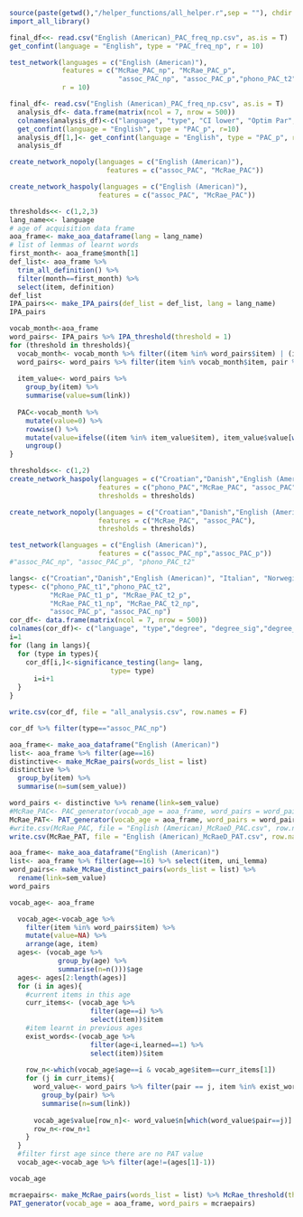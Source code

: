 ```r
source(paste(getwd(),"/helper_functions/all_helper.r",sep = ""), chdir = T)
import_all_library()

```

```r
final_df<<- read.csv("English (American)_PAC_freq_np.csv", as.is = T)
get_confint(language = "English", type = "PAC_freq_np", r = 10)
```


```r
test_network(languages = c("English (American)"), 
             features = c("McRae_PAC_np", "McRae_PAC_p",
                           "assoc_PAC_np", "assoc_PAC_p","phono_PAC_t2"), 
             r = 10)

```

```r
final_df<- read.csv("English (American)_PAC_freq_np.csv", as.is = T)
  analysis_df<- data.frame(matrix(ncol = 7, nrow = 500))
  colnames(analysis_df)<-c("language", "type", "CI lower", "Optim Par", "CI upper", "Full Model nLLK","Random Model nLLK")
  get_confint(language = "English", type = "PAC_p", r=10)
  analysis_df[1,]<- get_confint(language = "English", type = "PAC_p", r=10)
  analysis_df
```





```r
create_network_nopoly(languages = c("English (American)"), 
                        features = c("assoc_PAC", "McRae_PAC"))

create_network_haspoly(languages = c("English (American)"), 
                      features = c("assoc_PAC", "McRae_PAC"))
```

```r
thresholds<<- c(1,2,3)
lang_name<<- language
# age of acquisition data frame
aoa_frame<- make_aoa_dataframe(lang = lang_name)
# list of lemmas of learnt words
first_month<- aoa_frame$month[1]
def_list<- aoa_frame %>%
  trim_all_definition() %>% 
  filter(month==first_month) %>%
  select(item, definition)
def_list
IPA_pairs<<- make_IPA_pairs(def_list = def_list, lang = lang_name)
IPA_pairs
```

```r
vocab_month<-aoa_frame
word_pairs<- IPA_pairs %>% IPA_threshold(threshold = 1)
for (threshold in thresholds){
  vocab_month<- vocab_month %>% filter((item %in% word_pairs$item) | (item %in% word_pairs$pair) )
  word_pairs<- word_pairs %>% filter(item %in% vocab_month$item, pair %in% vocab_month$item)
  
  item_value<- word_pairs %>% 
    group_by(item) %>%
    summarise(value=sum(link))
  
  PAC<-vocab_month %>%
    mutate(value=0) %>%
    rowwise() %>%
    mutate(value=ifelse((item %in% item_value$item), item_value$value[which(item_value$item ==item)], 0)) %>%
    ungroup()
}

```







```r
thresholds<<- c(1,2)
create_network_haspoly(languages = c("Croatian","Danish","English (American)", "Italian", "Norwegian", "Russian","Spanish","Turkish"), 
                      features = c("phono_PAC","McRae_PAC", "assoc_PAC"),
                      thresholds = thresholds)

create_network_nopoly(languages = c("Croatian","Danish","English (American)", "Italian", "Norwegian", "Russian","Spanish","Turkish"),
                      features = c("McRae_PAC", "assoc_PAC"),
                      thresholds = thresholds)
```


```r
test_network(languages = c("English (American)"), 
                      features = c("assoc_PAC_np","assoc_PAC_p"))
#"assoc_PAC_np", "assoc_PAC_p", "phono_PAC_t2"
```

```r
langs<- c("Croatian","Danish","English (American)", "Italian", "Norwegian", "Russian","Spanish","Turkish")
types<- c("phono_PAC_t1","phono_PAC_t2",
          "McRae_PAC_t1_p", "McRae_PAC_t2_p",
          "McRae_PAC_t1_np", "McRae_PAC_t2_np",
          "assoc_PAC_p", "assoc_PAC_np")
cor_df<- data.frame(matrix(ncol = 7, nrow = 500))
colnames(cor_df)<- c("language", "type","degree", "degree_sig","degree_ctrl", "degree_sig_control","lrtest")
i=1
for (lang in langs){
  for (type in types){
    cor_df[i,]<-significance_testing(lang= lang, 
                         type= type)
      i=i+1
  }
}

write.csv(cor_df, file = "all_analysis.csv", row.names = F)
```


```r
cor_df %>% filter(type=="assoc_PAC_np")
```
```r
aoa_frame<- make_aoa_dataframe("English (American)")
list<- aoa_frame %>% filter(age==16)
distinctive<- make_McRae_pairs(words_list = list)
distinctive %>%
  group_by(item) %>%
  summarise(n=sum(sem_value))

```


```r
word_pairs <- distinctive %>% rename(link=sem_value)
#McRae_PAC<- PAC_generator(vocab_age = aoa_frame, word_pairs = word_pairs)
McRae_PAT<- PAT_generator(vocab_age = aoa_frame, word_pairs = word_pairs)
#write.csv(McRae_PAC, file = "English (American)_McRaeD_PAC.csv", row.names = F)
write.csv(McRae_PAT, file = "English (American)_McRaeD_PAT.csv", row.names = F)
```
```r
aoa_frame<- make_aoa_dataframe("English (American)")
list<- aoa_frame %>% filter(age==16) %>% select(item, uni_lemma)
word_pairs<- make_McRae_distinct_pairs(words_list = list) %>% 
  rename(link=sem_value)
word_pairs
```
```r
vocab_age<- aoa_frame

  vocab_age<-vocab_age %>%
    filter(item %in% word_pairs$item) %>%
    mutate(value=NA) %>%
    arrange(age, item)
  ages<- (vocab_age %>%
            group_by(age) %>%
            summarise(n=n()))$age
  ages<- ages[2:length(ages)]
  for (i in ages){
    #current items in this age
    curr_items<- (vocab_age %>%
                    filter(age==i) %>%
                    select(item))$item
    #item learnt in previous ages
    exist_words<-(vocab_age %>%
                    filter(age<i,learned==1) %>%
                    select(item))$item
    
    row_n<-which(vocab_age$age==i & vocab_age$item==curr_items[1])
    for (j in curr_items){
      word_value<- word_pairs %>% filter(pair == j, item %in% exist_words) %>% 
        group_by(pair) %>% 
        summarise(n=sum(link))
      
      vocab_age$value[row_n]<- word_value$n[which(word_value$pair==j)]
      row_n<-row_n+1
    }
  }
  #filter first age since there are no PAT value
  vocab_age<-vocab_age %>% filter(age!=(ages[1]-1))
```




```r
vocab_age
```



```r
mcraepairs<- make_McRae_pairs(words_list = list) %>% McRae_threshold(threshold = 1)
PAT_generator(vocab_age = aoa_frame, word_pairs = mcraepairs)
```

